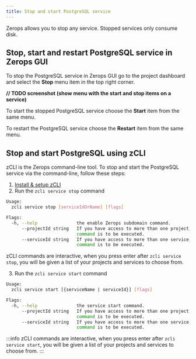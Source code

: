 ```yaml
---
title: Stop and start PostgreSQL service
---
```


Zerops allows you to stop any service. Stopped services only consume disk.

## Stop, start and restart PostgreSQL service in Zerops GUI
To stop the PostgreSQL service in Zerops GUI go to the project dashboard and select the **Stop** menu item in the top right corner.

**// TODO screenshot (show menu with the start and stop items on a service)**

To start the stopped PostgreSQL service choose the **Start** item from the same menu.

To restart the PostgreSQL service choose the **Restart** item from the same menu.

## Stop and start PostgreSQL using zCLI
zCLI is the Zerops command-line tool. To stop and start the PostgreSQL service via the command-line, follow these steps:
1. [Install & setup zCLI](/references/cli/install)
2. Run the `zcli service stop` command

```sh
Usage:
  zcli service stop [serviceIdOrName] [flags]

Flags:
  -h, --help               the enable Zerops subdomain command.
      --projectId string   If you have access to more than one project, you must specify the project ID for which the
                           command is to be executed.
      --serviceId string   If you have access to more than one service, you must specify the service ID for which the
                           command is to be executed.
```
zCLI commands are interactive, when you press enter after `zcli service stop`, you will be given a list of your projects and services to choose from.

3. Run the `zcli service start` command
```sh
Usage:
  zcli service start [{serviceName | serviceId}] [flags]

Flags:
  -h, --help               the service start command.
      --projectId string   If you have access to more than one project, you must specify the project ID for which the
                           command is to be executed.
      --serviceId string   If you have access to more than one service, you must specify the service ID for which the
                           command is to be executed.
```
:::info
zCLI commands are interactive, when you press enter after `zcli service start`, you will be given a list of your projects and services to choose from.
:::
